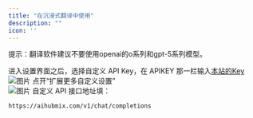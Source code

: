 ```yaml
---
title: "在沉浸式翻译中使用"
description: ""
icon: ''
---
```


提示：翻译软件建议不要使用openai的o系列和gpt-5系列模型。

进入设置界面之后，选择自定义 API Key，在 APIKEY 那一栏输入[本站的Key](https://aihubmix.com/token)  
![图片](../../public/cn/image7.png) 
点开“扩展更多自定义设置”  
![图片](../../public/cn/image8.png) 
自定义 API 接口地址填：
```
https://aihubmix.com/v1/chat/completions
```  